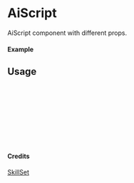 
<Meta of={AiScript} title="SkillSet/AiScript" />

# AiScript

AiScript component with different props.

#### Example

<Canvas of={AiScript.Primary} />

## Usage

```ts
import { AiScript } from "yadl-ui";

const Example = () => {
  return (
      <AiScript />
  );
};

export default Example;
```

#### Credits
[SkillSet](https://skillicons.dev)
